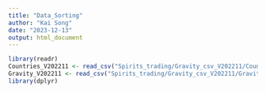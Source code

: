 ```yaml
---
title: "Data_Sorting"
author: "Kai Song"
date: "2023-12-13"
output: html_document
---
```


```r
library(readr)
Countries_V202211 <- read_csv("Spirits_trading/Gravity_csv_V202211/Countries_V202211.csv")
Gravity_V202211 <- read_csv("Spirits_trading/Gravity_csv_V202211/Gravity_V202211.csv")
library(dplyr)
```
